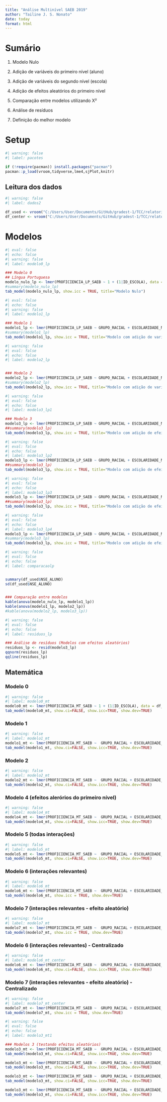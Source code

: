 ```yaml
---
title: "Análise Multinível SAEB 2019"
author: "Tailine J. S. Nonato"
date: today
format: html
---
```


# Sumário

1. Modelo Nulo

2. Adição de variáveis do primeiro nível (aluno)

3. Adição de variáveis do segundo nível (escola)

4. Adição de efeitos aleatórios do primeiro nível

5. Comparação entre modelos utilizando X²

6. Análise de resíduos

7. Definição do melhor modelo


# Setup

```r
#| warning: false
#| label: pacotes

if (!require(pacman)) install.packages("pacman")
pacman::p_load(vroom,tidyverse,lme4,sjPlot,knitr)
```

## Leitura dos dados

```r
#| warning: false
#| label: dados2

df_used <- vroom("C:/Users/User/Documents/GitHub/gradest-1/TCC/relatorio/DADOS/df_used.csv")
df_center <- vroom("C:/Users/User/Documents/GitHub/gradest-1/TCC/relatorio/DADOS/df_center.csv")
```

# Modelos

```r
#| eval: false
#| echo: false
#| warning: false 
#| label: modelo0_lp

### Modelo 0
## Língua Portuguesa
modelo_nulo_lp <- lmer(PROFICIENCIA_LP_SAEB ~ 1 + (1|ID_ESCOLA), data = df_used)
#summary(modelo_nulo_lp)
tab_model(modelo_nulo_lp, show.icc = TRUE, title="Modelo Nulo")
```	


```r
#| eval: false
#| echo: false
#| warning: false
#| label: modelo1_lp

### Modelo 1
modelo1_lp <- lmer(PROFICIENCIA_LP_SAEB ~ GRUPO_RACIAL + ESCOLARIDADE_MAE + REPROVACAO + NSE_ALUNO + (1|ID_ESCOLA), data = df_used)
#summary(modelo1_lp)
tab_model(modelo1_lp, show.icc = TRUE, title="Modelo com adição de variáveis do primeiro nível")
```

```r
#| warning: false
#| eval: false
#| echo: false
#| label: modelo2_lp


### Modelo 2
modelo2_lp <- lmer(PROFICIENCIA_LP_SAEB ~ GRUPO_RACIAL + ESCOLARIDADE_MAE + REPROVACAO + NSE_ALUNO + NSE_ESCOLA + ID_AREA +  ID_LOCALIZACAO + (1|ID_ESCOLA), data = df_used)
#summary(modelo2_lp)
tab_model(modelo2_lp, show.icc = TRUE, title="Modelo com adição de variáveis do segundo nível")
```


```r
#| warning: false
#| eval: false
#| echo: false
#| label: modelo3_lp1

### Modelo 3
modelo3_lp <- lmer(PROFICIENCIA_LP_SAEB ~ GRUPO_RACIAL + ESCOLARIDADE_MAE + REPROVACAO + NSE_ALUNO + NSE_ESCOLA + ID_AREA +  ID_LOCALIZACAO + (1 + REPROVACAO|ID_ESCOLA), data = df_used)
##summary(modelo3_lp)
tab_model(modelo3_lp, show.icc = TRUE, title="Modelo com adição de efeitos aleatórios do primeiro nível")
```

```r
#| warning: false
#| eval: false
#| echo: false
#| label: modelo3_lp2
modelo3_lp <- lmer(PROFICIENCIA_LP_SAEB ~ GRUPO_RACIAL + ESCOLARIDADE_MAE + REPROVACAO + NSE_ALUNO + NSE_ESCOLA + ID_AREA +  ID_LOCALIZACAO + (1 + GRUPO_RACIAL|ID_ESCOLA), data = df_used)
##summary(modelo3_lp)
tab_model(modelo3_lp, show.icc = TRUE, title="Modelo com adição de efeitos aleatórios do primeiro nível")
```

```r
#| warning: false
#| eval: false
#| echo: false
#| label: modelo3_lp3
modelo3_lp <- lmer(PROFICIENCIA_LP_SAEB ~ GRUPO_RACIAL + ESCOLARIDADE_MAE + REPROVACAO + NSE_ALUNO + NSE_ESCOLA  + ID_AREA +  ID_LOCALIZACAO + (1 + NSE_ALUNO|ID_ESCOLA), data = df_used)
##summary(modelo3_lp)
tab_model(modelo3_lp, show.icc = TRUE, title="Modelo com adição de efeitos aleatórios do primeiro nível")
```

```r
#| warning: false
#| eval: false
#| echo: false
#| label: modelo3_lp4
modelo3_lp <- lmer(PROFICIENCIA_LP_SAEB ~ GRUPO_RACIAL + ESCOLARIDADE_MAE + REPROVACAO + NSE_ALUNO + NSE_ESCOLA  + ID_AREA +  ID_LOCALIZACAO + (1 + NSE_ALUNO + GRUPO_RACIAL + REPROVACAO|ID_ESCOLA), data = df_used)
#summary(modelo3_lp)
tab_model(modelo3_lp, show.icc = TRUE, title="Modelo com adição de efeitos aleatórios do primeiro nível")
```


```r
#| warning: false
#| eval: false
#| echo: false
#| label: comparacaolp


summary(df_used$NSE_ALUNO)
sd(df_used$NSE_ALUNO)


### Comparação entre modelos
kable(anova(modelo_nulo_lp, modelo1_lp))
kable(anova(modelo1_lp, modelo2_lp))
#kable(anova(modelo2_lp, modelo3_lp))
```


```r
#| warning: false
#| eval: false
#| echo: false
#| label: residuos_lp

### Análise de resíduos (Modelos com efeitos aleatórios)
residuos_lp <- resid(modelo3_lp)
qqnorm(residuos_lp)
qqline(residuos_lp)
```

## Matemática

### Modelo 0
```r
#| warning: false
#| label: modelo0_mt
modelo0_mt <- lmer(PROFICIENCIA_MT_SAEB ~ 1 + (1|ID_ESCOLA), data = df_used)
tab_model(modelo0_mt, show.ci=FALSE, show.icc=TRUE, show.dev=TRUE)
```	

### Modelo 1
```r
#| warning: false
#| label: modelo1_mt
modelo1_mt <- lmer(PROFICIENCIA_MT_SAEB ~  GRUPO_RACIAL + ESCOLARIDADE_MAE + REPROVACAO + NSE_ALUNO + (1|ID_ESCOLA), data = df_used)
tab_model(modelo1_mt, show.ci=FALSE, show.icc=TRUE, show.dev=TRUE)
```

### Modelo 2
```r
#| warning: false
#| label: modelo2_mt
modelo2_mt <- lmer(PROFICIENCIA_MT_SAEB ~  GRUPO_RACIAL + ESCOLARIDADE_MAE + REPROVACAO + NSE_ALUNO + NSE_ESCOLA + ID_AREA +  ID_LOCALIZACAO + (1|ID_ESCOLA), data = df_used)
tab_model(modelo2_mt, show.ci=FALSE, show.icc=TRUE, show.dev=TRUE)
```	


### Modelo 4 (efeitos alerórios do primeiro nível)

```r
#| warning: false
#| label: modelo4_mt
modelo4_mt <- lmer(PROFICIENCIA_MT_SAEB ~  GRUPO_RACIAL + ESCOLARIDADE_MAE + REPROVACAO + NSE_ALUNO + NSE_ESCOLA + ID_AREA +  ID_LOCALIZACAO + (1 + NSE_ALUNO + REPROVACAO + ESCOLARIDADE_MAE + GRUPO_RACIAL|ID_ESCOLA), data = df_used)
tab_model(modelo4_mt, show.ci=FALSE, show.icc=TRUE, show.dev=TRUE)
```	

### Modelo 5 (todas interações)

```r
#| warning: false
#| label: modelo5_mt
modelo5_mt <- lmer(PROFICIENCIA_MT_SAEB ~  GRUPO_RACIAL + ESCOLARIDADE_MAE + REPROVACAO + NSE_ALUNO + NSE_ESCOLA + ID_AREA +  ID_LOCALIZACAO + NSE_ESCOLA:REPROVACAO + NSE_ESCOLA:GRUPO_RACIAL + NSE_ESCOLA:ESCOLARIDADE_MAE + (1 + NSE_ALUNO + REPROVACAO + ESCOLARIDADE_MAE + GRUPO_RACIAL|ID_ESCOLA), data = df_used)
tab_model(modelo5_mt, show.ci=FALSE, show.icc=TRUE, show.dev=TRUE)
```	

### Modelo 6 (interações relevantes)

```r
#| warning: false
#| label: modelo6_mt
modelo6_mt <- lmer(PROFICIENCIA_MT_SAEB ~  GRUPO_RACIAL + ESCOLARIDADE_MAE + REPROVACAO + NSE_ALUNO + NSE_ESCOLA + ID_AREA +  ID_LOCALIZACAO + NSE_ESCOLA:REPROVACAO + NSE_ESCOLA:ESCOLARIDADE_MAE +  (1 + NSE_ALUNO + REPROVACAO + ESCOLARIDADE_MAE + GRUPO_RACIAL|ID_ESCOLA), data = df_used)
tab_model(modelo6_mt, show.icc = TRUE, show.dev=TRUE)
```	

### Modelo 7 (interações relevantes - efeito aleatório)

```r
#| warning: false
#| label: modelo7_mt
modelo7_mt <- lmer(PROFICIENCIA_MT_SAEB ~  GRUPO_RACIAL + ESCOLARIDADE_MAE + REPROVACAO + NSE_ALUNO + NSE_ESCOLA + ID_AREA +  ID_LOCALIZACAO + NSE_ESCOLA:REPROVACAO + NSE_ESCOLA:ESCOLARIDADE_MAE +  (1 + NSE_ALUNO + REPROVACAO + GRUPO_RACIAL|ID_ESCOLA), data = df_used)
tab_model(modelo7_mt, show.icc = TRUE, show.dev=TRUE)
```	


### Modelo 6 (interações relevantes) - Centralizado

```r
#| warning: false
#| label: modelo6_mt_center
modelo6_mt <- lmer(PROFICIENCIA_MT_SAEB ~  GRUPO_RACIAL + ESCOLARIDADE_MAE + REPROVACAO + NSE_ALUNO + NSE_ESCOLA + ID_AREA +  ID_LOCALIZACAO + NSE_ESCOLA:REPROVACAO + NSE_ESCOLA:ESCOLARIDADE_MAE +  (1 + NSE_ALUNO + REPROVACAO + ESCOLARIDADE_MAE + GRUPO_RACIAL|ID_ESCOLA), data = df_center)
tab_model(modelo6_mt, show.ci=FALSE, show.icc=TRUE, show.dev=TRUE)
```	

### Modelo 7 (interações relevantes - efeito aleatório) - Centralizado

```r
#| warning: false
#| label: modelo7_mt_center
modelo7_mt <- lmer(PROFICIENCIA_MT_SAEB ~  GRUPO_RACIAL + ESCOLARIDADE_MAE + REPROVACAO + NSE_ALUNO + NSE_ESCOLA + ID_AREA +  ID_LOCALIZACAO + NSE_ESCOLA:REPROVACAO + NSE_ESCOLA:ESCOLARIDADE_MAE +  (1 + NSE_ALUNO + REPROVACAO + GRUPO_RACIAL|ID_ESCOLA), data = df_center)
tab_model(modelo7_mt, show.icc = TRUE, show.dev=TRUE)
```	


```r
#| warning: false
#| eval: false
#| echo: false
#| label: modelo3_mt1

### Modelos 3 (testando efeitos aleatórios)
modelo3_mt <- lmer(PROFICIENCIA_MT_SAEB ~  GRUPO_RACIAL + ESCOLARIDADE_MAE + REPROVACAO + NSE_ALUNO + NSE_ESCOLA + ID_AREA +  ID_LOCALIZACAO + (1 + REPROVACAO|ID_ESCOLA), data = df_used)
tab_model(modelo3_mt, show.ci=FALSE, show.icc=TRUE, show.dev=TRUE)

modelo3_mt <- lmer(PROFICIENCIA_MT_SAEB ~  GRUPO_RACIAL + ESCOLARIDADE_MAE + REPROVACAO + NSE_ALUNO + NSE_ESCOLA + ID_AREA +  ID_LOCALIZACAO + (1 + GRUPO_RACIAL|ID_ESCOLA), data = df_used)
tab_model(modelo3_mt, show.ci=FALSE, show.icc=TRUE, show.dev=TRUE)

modelo3_mt <- lmer(PROFICIENCIA_MT_SAEB ~  GRUPO_RACIAL + ESCOLARIDADE_MAE + REPROVACAO + NSE_ALUNO + NSE_ESCOLA + ID_AREA +  ID_LOCALIZACAO + (1 + NSE_ALUNO|ID_ESCOLA), data = df_used)
tab_model(modelo3_mt, show.ci=FALSE, show.icc=TRUE, show.dev=TRUE)

modelo3_mt <- lmer(PROFICIENCIA_MT_SAEB ~  GRUPO_RACIAL + ESCOLARIDADE_MAE + REPROVACAO + NSE_ALUNO + NSE_ESCOLA + ID_AREA +  ID_LOCALIZACAO + (1 + ESCOLARIDADE_MAE|ID_ESCOLA), data = df_used)
tab_model(modelo3_mt, show.ci=FALSE, show.icc=TRUE, show.dev=TRUE)
```	
